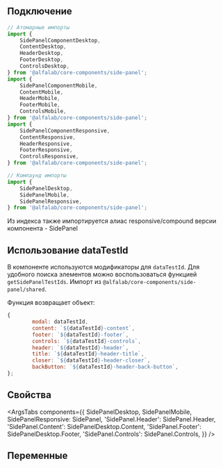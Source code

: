 
## Подключение

```jsx
// Атомарные импорты
import {
    SidePanelComponentDesktop,
    ContentDesktop,
    HeaderDesktop,
    FooterDesktop,
    ControlsDesktop,
} from '@alfalab/core-components/side-panel';
import {
    SidePanelComponentMobile,
    ContentMobile,
    HeaderMobile,
    FooterMobile,
    ControlsMobile,
} from '@alfalab/core-components/side-panel';
import {
    SidePanelComponentResponsive,
    ContentResponsive,
    HeaderResponsive,
    FooterResponsive,
    ControlsResponsive,
} from '@alfalab/core-components/side-panel';

// Компаунд импорты
import {
    SidePanelDesktop,
    SidePanelMobile,
    SidePanelResponsive,
} from '@alfalab/core-components/side-panel';
```

Из индекса также импортируется алиас responsive/compound версии компонента - SidePanel

## Использование dataTestId

В компоненте используются модификаторы для `dataTestId`.
Для удобного поиска элементов можно воспользоваться функцией `getSidePanelTestIds`.
Импорт из `@alfalab/core-components/side-panel/shared`.

Функция возвращает объект:

```jsx
{
        modal: dataTestId,
        content: `${dataTestId}-content`,
        footer: `${dataTestId}-footer`,
        controls: `${dataTestId}-controls`,
        header: `${dataTestId}-header`,
        title: `${dataTestId}-header-title`,
        closer: `${dataTestId}-header-closer`,
        backButton: `${dataTestId}-header-back-button`,
};
```

## Свойства

<ArgsTabs
    components={{
        SidePanelDesktop,
        SidePanelMobile,
        SidePanelResponsive: SidePanel,
        'SidePanel.Header': SidePanel.Header,
        'SidePanel.Content': SidePanelDesktop.Content,
        'SidePanel.Footer': SidePanelDesktop.Footer,
        'SidePanel.Controls': SidePanel.Controls,
    }}
/>

## Переменные

<CssVars css={vars} />
